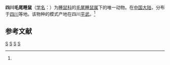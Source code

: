 {{Speciesbox 
| taxon = Chaetocauda sichuanensis
| status = DD
| status_system = iucn3.1
| status_ref = <ref name=iucn>{{IUCN2010|version=2010.3|assessors= Smith, A.T. & Johnston, C.H. |year=2008|id=6860|title=Chaetocauda sichuanensis|downloaded=2010-9-10}}</ref>
| authority = (Wang, 1985)<ref name='id1151'>{{cite web| url =http://www.bioinfo.cn/db05/BjdwSpecies.php?action=view&id=1151| title =四川毛尾睡鼠| work =《中国动物物种编目数据库》| publisher =中国科学院微生物研究所| author =中国科学院动物研究所| accessdate =2009-03-27| deadurl =yes| archiveurl =https://web.archive.org/web/20160305053153/http://www.bioinfo.cn/db05/BjdwSpecies.php?action=view&id=1151| archivedate =2016-03-05}}</ref>
| synonyms = Dryomys sichuanensis (Wang, 1985)
}}

'''四川毛尾睡鼠'''（[[学名|学名]]：{{lang|la|''Chaetocauda sichuanensis''}}）为[[睡鼠科|睡鼠科]]的[[毛尾睡鼠属|毛尾睡鼠属]]下的唯一动物。在[[中国大陆|中国大陆]]，分布于[[四川|四川]]等地。该物种的模式产地在四川[[平武|平武]]。<ref name='id1151'/>

== 参考文献 ==
{{reflist}}
{{Taxonbar|from=Q1074172}}

[[Category:IUCN红色名录数据缺乏物种|S]]
[[Category:毛尾睡鼠属|S]]
[[Category:中國特有哺乳動物|S]]
[[Category:1985年描述的动物|S]]